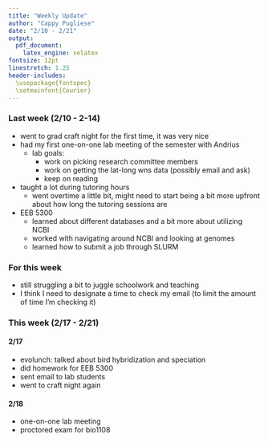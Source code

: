 ```yaml
---
title: "Weekly Update"
author: "Cappy Pugliese"
date: "2/10 - 2/21"
output: 
  pdf_document:
    latex_engine: xelatex
fontsize: 12pt
linestretch: 1.25
header-includes:
  \usepackage{fontspec}
  \setmainfont{Courier}
---
```


### Last week (2/10 - 2-14)
- went to grad craft night for the first time, it was very nice
- had my first one-on-one lab meeting of the semester with Andrius
  - lab goals:
    - work on picking research committee members
    - work on getting the lat-long wns data (possibly email and ask)
    - keep on reading
- taught a lot during tutoring hours
  - went overtime a little bit, might need to start being a bit more upfront about how long the tutoring sessions are
- EEB 5300
  - learned about different databases and a bit more about utilizing NCBI
  - worked with navigating around NCBI and looking at genomes
  - learned how to submit a job through SLURM

### For this week
- still struggling a bit to juggle schoolwork and teaching
- I think I need to designate a time to check my email (to limit the amount of time I'm checking it)

### This week (2/17 - 2/21)
#### 2/17
- evolunch: talked about bird hybridization and speciation
- did homework for EEB 5300
- sent email to lab students
- went to craft night again

#### 2/18
- one-on-one lab meeting
- proctored exam for bio1108
